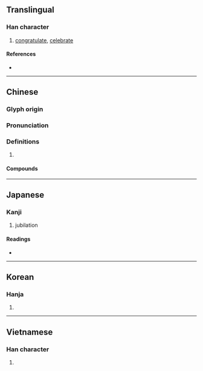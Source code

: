 {{character info/new}}
{{also|庆}}
==Translingual==

===Han character===
{{Han char|rn=61|rad=心|as=11|sn=15|four=00247|canj=IXE}}
{{attention|mul|it would be great to get a "stroke order diagram" for this one}}

# [[congratulate]], [[celebrate]]

====References====
* {{Han ref|kx=0400.130|dkj=11145|dj=0740.080|hdz=20903.090|uh=6176|ud=24950|bh=BC79|bd=48249}}

----

==Chinese==
{{zh-forms|s=庆}}

===Glyph origin===
{{Han etym}}

===Pronunciation===
{{zh-pron
|m=qìng
|c=hing3
|h=pfs=khiang
|md=
|mn=khèng/qz,xm,zz:khiàⁿ
|w=
|mc=y
|oc=y
|cat=
}}

===Definitions===
{{zh-hanzi}}

# {{rfdef|lang=zh}}

====Compounds====
{{zh-der|慶祝|慶大霉素|慶典|慶賀|慶壽|慶幸|慶祝}}

----

==Japanese==

===Kanji===
{{ja-kanji|grade=c|rs=心11}}

# jubilation

====Readings====
* {{ja-readings|goon=[[きょう]] (kyō)|kanon=[[けい]] (kei)|kun=[[よい]] (yoi), [[よろこぶ]] (yorokobu)}}

----

==Korean==

===Hanja===
{{ko-hanja|hangeul=[[경]], [[강]]|eumhun=[[경사]] 경|rv=gyeong, gang|mr=kyŏng, kang|y=kyeng, kang}}

# {{defn|lang=ko|sort=心11}}

----

==Vietnamese==

===Han character===
{{vi-hantu|[[khánh]], [[khương]]|rs=心11}}

# {{defn|lang=vi|sort=心11}}